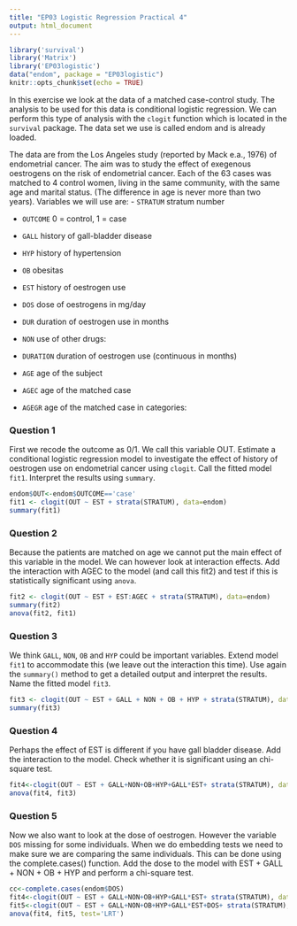 ```yaml
---
title: "EP03 Logistic Regression Practical 4"
output: html_document
---
```


```r
library('survival')
library('Matrix')
library('EP03logistic')
data("endom", package = "EP03logistic")
knitr::opts_chunk$set(echo = TRUE)
```

In this exercise we look at the data of a matched case-control study. The analysis to be used for this data is conditional logistic regression. We can perform this type of analysis with the `clogit` function which is located in the `survival` package. The data set we use is called endom and is already loaded.

The data are from the Los Angeles study (reported by Mack e.a., 1976) of endometrial
cancer. The aim was to study the effect of exegenous oestrogens on the risk of
endometrial cancer. Each of the 63 cases was matched to 4 control women, living in the
same community, with the same age and marital status. (The difference in age is never
more than two years).
Variables we will use are:
- `STRATUM` stratum number

- `OUTCOME` 0 = control, 1 = case

- `GALL` history of gall-bladder disease 

- `HYP` history of hypertension 

- `OB` obesitas 

- `EST` history of oestrogen use 

- `DOS` dose of oestrogens in mg/day 

- `DUR` duration of oestrogen use in months 

- `NON` use of other drugs: 

- `DURATION`  duration of oestrogen use (continuous in months)

- `AGE` age of the subject

- `AGEC` age of the matched case

- `AGEGR` age of the matched case in categories: 

### Question 1

First we recode the outcome as 0/1. We call this variable OUT. Estimate a conditional logistic regression model to investigate the effect of history of oestrogen use on endometrial cancer  using `clogit`. Call the fitted model `fit1`. Interpret the results using `summary`.

```r
endom$OUT<-endom$OUTCOME=='case'
fit1 <- clogit(OUT ~ EST + strata(STRATUM), data=endom)
summary(fit1)
```

### Question 2

Because the patients are matched on age we cannot put the main effect of this variable in the model.  We can however look at interaction effects. Add the interaction with AGEC to the model (and call this fit2) and test if this is statistically significant using `anova`.

```r
fit2 <- clogit(OUT ~ EST + EST:AGEC + strata(STRATUM), data=endom)
summary(fit2)
anova(fit2, fit1)
```

### Question 3

We think  `GALL`, `NON`, `OB` and `HYP` could be important variables. Extend model `fit1` to accommodate this (we leave out the interaction this time). Use again the `summary()` method to get a detailed output and 
interpret the results. Name the fitted model `fit3`.

```r
fit3 <- clogit(OUT ~ EST + GALL + NON + OB + HYP + strata(STRATUM), data = endom)
summary(fit3)
```

### Question 4

Perhaps the effect of EST is different if you have gall bladder disease. Add the interaction to the model. Check whether it is significant using an chi-square test.

```r
fit4<-clogit(OUT ~ EST + GALL+NON+OB+HYP+GALL*EST+ strata(STRATUM), data=endom)
anova(fit4, fit3)
```

### Question 5

Now we also want to look at the dose of oestrogen. However the variable `DOS` missing for some individuals. When we do embedding tests we need to make sure we are comparing the same individuals. This can be done using the complete.cases() function.
Add the dose to the model  with EST + GALL + NON + OB + HYP and perform a chi-square test.

```r
cc<-complete.cases(endom$DOS)
fit4<-clogit(OUT ~ EST + GALL+NON+OB+HYP+GALL*EST+ strata(STRATUM), data=endom[cc,])
fit5<-clogit(OUT ~ EST + GALL+NON+OB+HYP+GALL*EST+DOS+ strata(STRATUM), data=endom[cc,])
anova(fit4, fit5, test='LRT')

```
